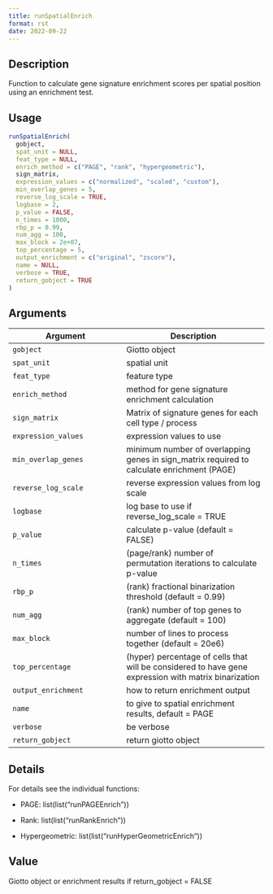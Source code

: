 ```yaml
--- 
title: runSpatialEnrich 
format: rst 
date: 2022-09-22 
--- 
```


## Description

Function to calculate gene signature enrichment scores per spatial position using an enrichment test.


## Usage

```r
runSpatialEnrich(
  gobject,
  spat_unit = NULL,
  feat_type = NULL,
  enrich_method = c("PAGE", "rank", "hypergeometric"),
  sign_matrix,
  expression_values = c("normalized", "scaled", "custom"),
  min_overlap_genes = 5,
  reverse_log_scale = TRUE,
  logbase = 2,
  p_value = FALSE,
  n_times = 1000,
  rbp_p = 0.99,
  num_agg = 100,
  max_block = 2e+07,
  top_percentage = 5,
  output_enrichment = c("original", "zscore"),
  name = NULL,
  verbose = TRUE,
  return_gobject = TRUE
)
```


## Arguments

Argument      |Description
------------- |----------------
`gobject`     |     Giotto object
`spat_unit`     |     spatial unit
`feat_type`     |     feature type
`enrich_method`     |     method for gene signature enrichment calculation
`sign_matrix`     |     Matrix of signature genes for each cell type / process
`expression_values`     |     expression values to use
`min_overlap_genes`     |     minimum number of overlapping genes in sign_matrix required to calculate enrichment (PAGE)
`reverse_log_scale`     |     reverse expression values from log scale
`logbase`     |     log base to use if reverse_log_scale = TRUE
`p_value`     |     calculate p-value (default = FALSE)
`n_times`     |     (page/rank) number of permutation iterations to calculate p-value
`rbp_p`     |     (rank) fractional binarization threshold (default = 0.99)
`num_agg`     |     (rank) number of top genes to aggregate (default = 100)
`max_block`     |     number of lines to process together (default = 20e6)
`top_percentage`     |     (hyper) percentage of cells that will be considered to have gene expression with matrix binarization
`output_enrichment`     |     how to return enrichment output
`name`     |     to give to spatial enrichment results, default = PAGE
`verbose`     |     be verbose
`return_gobject`     |     return giotto object


## Details

For details see the individual functions:
   

*  PAGE:  list(list("runPAGEEnrich"))   

*  Rank:  list(list("runRankEnrich"))   

*  Hypergeometric:  list(list("runHyperGeometricEnrich"))


## Value

Giotto object or enrichment results if return_gobject = FALSE


